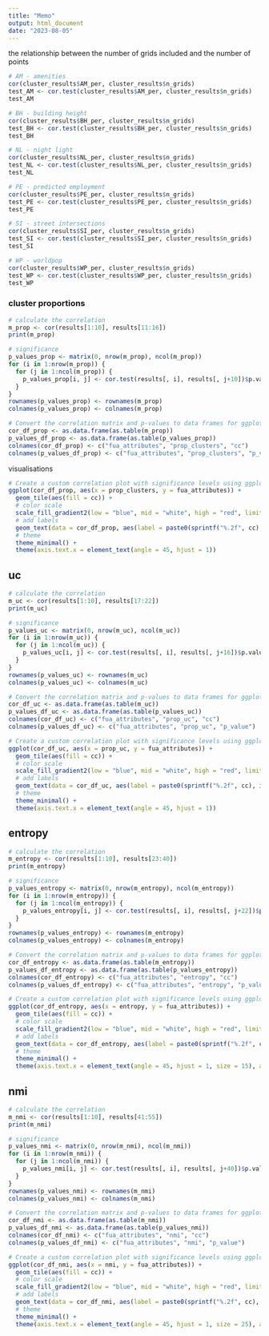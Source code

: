 ---
title: "Memo"
output: html_document
date: "2023-08-05"
---

the relationship between the number of grids included and the number of points 

```{r}
# AM - amenities
cor(cluster_results$AM_per, cluster_results$n_grids)
test_AM <- cor.test(cluster_results$AM_per, cluster_results$n_grids)
test_AM
```

```{r}
# BH - building height
cor(cluster_results$BH_per, cluster_results$n_grids)
test_BH <- cor.test(cluster_results$BH_per, cluster_results$n_grids)
test_BH
```

```{r}
# NL - night light 
cor(cluster_results$NL_per, cluster_results$n_grids)
test_NL <- cor.test(cluster_results$NL_per, cluster_results$n_grids)
test_NL
```

```{r}
# PE - predicted employment 
cor(cluster_results$PE_per, cluster_results$n_grids)
test_PE <- cor.test(cluster_results$PE_per, cluster_results$n_grids)
test_PE
```

```{r}
# SI - street intersections 
cor(cluster_results$SI_per, cluster_results$n_grids)
test_SI <- cor.test(cluster_results$SI_per, cluster_results$n_grids)
test_SI
```

```{r}
# WP - worldpop
cor(cluster_results$WP_per, cluster_results$n_grids)
test_WP <- cor.test(cluster_results$WP_per, cluster_results$n_grids)
test_WP
```


### cluster proportions 

```{r}
# calculate the correlation
m_prop <- cor(results[1:10], results[11:16])
print(m_prop)
```

```{r}
# significance
p_values_prop <- matrix(0, nrow(m_prop), ncol(m_prop))
for (i in 1:nrow(m_prop)) {
  for (j in 1:ncol(m_prop)) {
    p_values_prop[i, j] <- cor.test(results[, i], results[, j+10])$p.value
  }
}
rownames(p_values_prop) <- rownames(m_prop) 
colnames(p_values_prop) <- colnames(m_prop)
```


```{r}
# Convert the correlation matrix and p-values to data frames for ggplot2
cor_df_prop <- as.data.frame(as.table(m_prop))
p_values_df_prop <- as.data.frame(as.table(p_values_prop))
colnames(cor_df_prop) <- c("fua_attributes", "prop_clusters", "cc")
colnames(p_values_df_prop) <- c("fua_attributes", "prop_clusters", "p_value")
```


visualisations

```{r}
# Create a custom correlation plot with significance levels using ggplot2
ggplot(cor_df_prop, aes(x = prop_clusters, y = fua_attributes)) +
  geom_tile(aes(fill = cc)) +
  # color scale
  scale_fill_gradient2(low = "blue", mid = "white", high = "red", limits = c(-1, 1)) + 
  # add labels
  geom_text(data = cor_df_prop, aes(label = paste0(sprintf("%.2f", cc), ifelse(p_values_df_prop$p_value < 0.05, "*", ""))), color = "black", size = 3) + 
  # theme
  theme_minimal() +
  theme(axis.text.x = element_text(angle = 45, hjust = 1))
```

## uc

```{r}
# calculate the correlation
m_uc <- cor(results[1:10], results[17:22])
print(m_uc)
```

```{r}
# significance
p_values_uc <- matrix(0, nrow(m_uc), ncol(m_uc))
for (i in 1:nrow(m_uc)) {
  for (j in 1:ncol(m_uc)) {
    p_values_uc[i, j] <- cor.test(results[, i], results[, j+16])$p.value
  }
}
rownames(p_values_uc) <- rownames(m_uc) 
colnames(p_values_uc) <- colnames(m_uc)
```

```{r}
# Convert the correlation matrix and p-values to data frames for ggplot2
cor_df_uc <- as.data.frame(as.table(m_uc))
p_values_df_uc <- as.data.frame(as.table(p_values_uc))
colnames(cor_df_uc) <- c("fua_attributes", "prop_uc", "cc")
colnames(p_values_df_uc) <- c("fua_attributes", "prop_uc", "p_value")
```

```{r}
# Create a custom correlation plot with significance levels using ggplot2
ggplot(cor_df_uc, aes(x = prop_uc, y = fua_attributes)) +
  geom_tile(aes(fill = cc)) +
  # color scale
  scale_fill_gradient2(low = "blue", mid = "white", high = "red", limits = c(-1, 1)) + 
  # add labels
  geom_text(data = cor_df_uc, aes(label = paste0(sprintf("%.2f", cc), ifelse(p_values_df_uc$p_value < 0.05, "*", ""))), color = "black", size = 3) + 
  # theme
  theme_minimal() +
  theme(axis.text.x = element_text(angle = 45, hjust = 1))
```

## entropy

```{r}
# calculate the correlation
m_entropy <- cor(results[1:10], results[23:40])
print(m_entropy)
```

```{r}
# significance
p_values_entropy <- matrix(0, nrow(m_entropy), ncol(m_entropy))
for (i in 1:nrow(m_entropy)) {
  for (j in 1:ncol(m_entropy)) {
    p_values_entropy[i, j] <- cor.test(results[, i], results[, j+22])$p.value
  }
}
rownames(p_values_entropy) <- rownames(m_entropy) 
colnames(p_values_entropy) <- colnames(m_entropy)
```

```{r}
# Convert the correlation matrix and p-values to data frames for ggplot2
cor_df_entropy <- as.data.frame(as.table(m_entropy))
p_values_df_entropy <- as.data.frame(as.table(p_values_entropy))
colnames(cor_df_entropy) <- c("fua_attributes", "entropy", "cc")
colnames(p_values_df_entropy) <- c("fua_attributes", "entropy", "p_value")
```

```{r, fig.height = 15, fig.width= 20}
# Create a custom correlation plot with significance levels using ggplot2
ggplot(cor_df_entropy, aes(x = entropy, y = fua_attributes)) +
  geom_tile(aes(fill = cc)) +
  # color scale
  scale_fill_gradient2(low = "blue", mid = "white", high = "red", limits = c(-1, 1)) + 
  # add labels
  geom_text(data = cor_df_entropy, aes(label = paste0(sprintf("%.2f", cc), ifelse(p_values_df_entropy$p_value < 0.05, "*", ""))), color = "black", size = 6) + 
  # theme
  theme_minimal() +
  theme(axis.text.x = element_text(angle = 45, hjust = 1, size = 15), axis.text.y = element_text(size=20), axis.title=element_text(size=25,face="bold"), legend.title = element_text(size=30), legend.text = element_text(size=25), legend.key.size = unit(3, 'cm'))
```

## nmi

```{r}
# calculate the correlation
m_nmi <- cor(results[1:10], results[41:55])
print(m_nmi)
```

```{r}
# significance
p_values_nmi <- matrix(0, nrow(m_nmi), ncol(m_nmi))
for (i in 1:nrow(m_nmi)) {
  for (j in 1:ncol(m_nmi)) {
    p_values_nmi[i, j] <- cor.test(results[, i], results[, j+40])$p.value
  }
}
rownames(p_values_nmi) <- rownames(m_nmi) 
colnames(p_values_nmi) <- colnames(m_nmi)
```

```{r}
# Convert the correlation matrix and p-values to data frames for ggplot2
cor_df_nmi <- as.data.frame(as.table(m_nmi))
p_values_df_nmi <- as.data.frame(as.table(p_values_nmi))
colnames(cor_df_nmi) <- c("fua_attributes", "nmi", "cc")
colnames(p_values_df_nmi) <- c("fua_attributes", "nmi", "p_value")
```

```{r, fig.height=25}
# Create a custom correlation plot with significance levels using ggplot2
ggplot(cor_df_nmi, aes(x = nmi, y = fua_attributes)) +
  geom_tile(aes(fill = cc)) +
  # color scale
  scale_fill_gradient2(low = "blue", mid = "white", high = "red", limits = c(-1, 1)) + 
  # add labels
  geom_text(data = cor_df_nmi, aes(label = paste0(sprintf("%.2f", cc), ifelse(p_values_df_nmi$p_value < 0.05, "*", ""))), color = "black", size = 10) + 
  # theme
  theme_minimal() +
  theme(axis.text.x = element_text(angle = 45, hjust = 1, size = 25), axis.text.y = element_text(size=30), axis.title=element_text(size=35,face="bold"), legend.title = element_text(size=30), legend.text = element_text(size=25), legend.key.size = unit(3, 'cm'))
```
